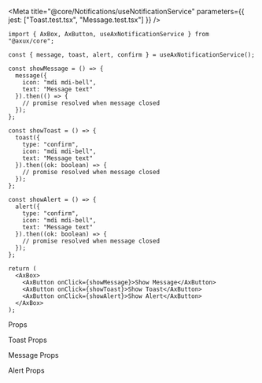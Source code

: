 
<Meta
  title="@core/Notifications/useNotificationService"
  parameters={{ jest: ["Toast.test.tsx", "Message.test.tsx"] }}
/>

<Title>Notifications</Title>

<Description of={useAxNotificationService} />

<div className="ax-margin--b--lg" />

```tsx
import { AxBox, AxButton, useAxNotificationService } from "@axux/core";

const { message, toast, alert, confirm } = useAxNotificationService();

const showMessage = () => {
  message({
    icon: "mdi mdi-bell",
    text: "Message text"
  }).then(() => {
    // promise resolved when message closed
  });
};

const showToast = () => {
  toast({
    type: "confirm",
    icon: "mdi mdi-bell",
    text: "Message text"
  }).then((ok: boolean) => {
    // promise resolved when message closed
  });
};

const showAlert = () => {
  alert({
    type: "confirm",
    icon: "mdi mdi-bell",
    text: "Message text"
  }).then((ok: boolean) => {
    // promise resolved when message closed
  });
};

return (
  <AxBox>
    <AxButton onClick={showMessage}>Show Message</AxButton>
    <AxButton onClick={showToast}>Show Toast</AxButton>
    <AxButton onClick={showAlert}>Show Alert</AxButton>
  </AxBox>
);
```

<Heading>Props</Heading>

<Subheading>Toast Props</Subheading>

<ArgsTable of={AxToast} sort="requiredFirst" />

<Subheading>Message Props</Subheading>

<ArgsTable of={AxMessage} sort="requiredFirst" />

<Subheading>Alert Props</Subheading>

<ArgsTable of={AxAlert} sort="requiredFirst" />
